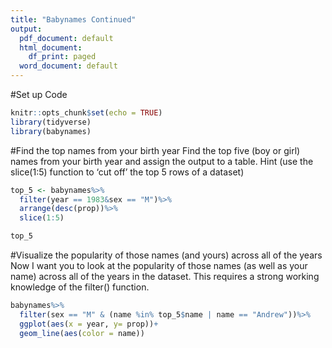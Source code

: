```yaml
---
title: "Babynames Continued"
output:
  pdf_document: default
  html_document:
    df_print: paged
  word_document: default
---
```

#Set up Code
```r
knitr::opts_chunk$set(echo = TRUE)
library(tidyverse)
library(babynames)
```

#Find the top names from your birth year
Find the top five (boy or girl) names from your birth year and assign the output to a table. Hint (use the slice(1:5) function to 'cut off' the top 5 rows of a dataset)

```r
top_5 <- babynames%>%
  filter(year == 1983&sex == "M")%>%
  arrange(desc(prop))%>%
  slice(1:5)

top_5
```

#Visualize the popularity of those names (and yours) across all of the years
Now I want you to look at the popularity of those names (as well as your name) across all of the years in the dataset. This requires a strong working knowledge of the filter() function. 

```r
babynames%>%
  filter(sex == "M" & (name %in% top_5$name | name == "Andrew"))%>%
  ggplot(aes(x = year, y= prop))+
  geom_line(aes(color = name))
```

